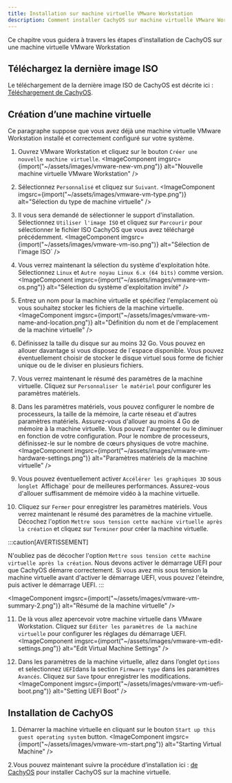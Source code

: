 ```yaml
---
title: Installation sur machine virtuelle VMware Workstation
description: Comment installer CachyOS sur machine virtuelle VMware Workstation
---
```



Ce chapitre  vous guidera à travers les étapes d'installation de CachyOS sur une machine virtuelle VMware Workstation

## Téléchargez la dernière image ISO

Le téléchargement de la dernière image ISO de CachyOS est décrite ici : [Téléchargement de CachyOS](/cachyos_basic/download/).

<Steps>

## Création d’une machine virtuelle

Ce paragraphe suppose que vous avez déjà une machine virtuelle VMware Workstation installé et correctement configuré sur votre système.

1. Ouvrez VMware Workstation et cliquez sur le bouton `Créer une nouvelle machine virtuelle`.
<ImageComponent imgsrc={import("~/assets/images/vmware-new-vm.png")} alt="Nouvelle machine virtuelle VMware Workstation" />

2. Sélectionnez `Personnalisé` et cliquez sur `Suivant`.
<ImageComponent imgsrc={import("~/assets/images/vmware-vm-type.png")} alt="Sélection du type de machine virtuelle" />

3. Il vous sera demandé de sélectionner le support d'installation. Sélectionnez `Utiliser l'image ISO` et cliquez sur `Parcourir` pour sélectionner le fichier ISO CachyOS que vous avez téléchargé précédemment.
<ImageComponent imgsrc={import("~/assets/images/vmware-vm-iso.png")} alt="Sélection de l'image ISO` />

4. Vous verrez maintenant la sélection du système d'exploitation hôte. Sélectionnez `Linux` et `Autre noyau Linux 6.x (64 bits)` comme version.
<ImageComponent imgsrc={import("~/assets/images/vmware-vm-os.png")} alt="Sélection du système d'exploitation invité" />

5. Entrez un nom pour la machine virtuelle et spécifiez l'emplacement où vous souhaitez stocker les fichiers de la machine virtuelle.
<ImageComponent imgsrc={import("~/assets/images/vmware-vm-name-and-location.png")} alt="Définition du nom et de l'emplacement de la machine virtuelle" />

6. Définissez la taille du disque sur au moins 32 Go. Vous pouvez en allouer davantage si vous disposez de l`espace disponible. Vous pouvez éventuellement choisir de stocker le disque virtuel sous forme de fichier unique ou de le diviser en plusieurs fichiers.

7. Vous verrez maintenant le résumé des paramètres de la machine virtuelle. Cliquez sur `Personnaliser le matériel` pour configurer les paramètres matériels.

8. Dans les paramètres matériels, vous pouvez configurer le nombre de processeurs, la taille de la mémoire, la carte réseau et d'autres paramètres matériels. Assurez-vous d'allouer au moins 4 Go de mémoire à la machine virtuelle. Vous pouvez l'augmenter ou le diminuer en fonction de votre configuration. Pour le nombre de processeurs, définissez-le sur le nombre de cœurs physiques de votre machine.
<ImageComponent imgsrc={import("~/assets/images/vmware-vm-hardware-settings.png")} alt="Paramètres matériels de la machine virtuelle" />

9. Vous pouvez éventuellement activer `Accélérer les graphiques 3D` sous l`onglet `Affichage` pour de meilleures performances. Assurez-vous d'allouer suffisamment de mémoire vidéo à la machine virtuelle.

10. Cliquez sur `Fermer` pour enregistrer les paramètres matériels. Vous verrez maintenant le résumé des paramètres de la machine virtuelle. Décochez l'option
`Mettre sous tension cette machine virtuelle après la création` et cliquez sur
`Terminer` pour créer la machine virtuelle.

:::caution[AVERTISSEMENT]

N'oubliez pas de décocher l'option
`Mettre sous tension cette machine virtuelle après la création`. Nous devons activer le démarrage UEFI pour que CachyOS démarre correctement. Si vous avez mis sous tension la machine virtuelle avant d'activer le démarrage UEFI, vous pouvez l'éteindre, puis activer le démarrage UEFI.
:::

<ImageComponent imgsrc={import("~/assets/images/vmware-vm-summary-2.png")} alt="Résumé de la machine virtuelle" />

11. De là vous allez apercevoir votre machine virtuelle dans  VMware Workstation. Cliquez sur `Éditer les paramètres de la machine virtuelle` pour configurer les réglages du démarrage UEFI.
    <ImageComponent imgsrc={import("~/assets/images/vmware-vm-edit-settings.png")} alt="Edit Virtual Machine Settings" />

12. Dans les paramètres de la machine virtuelle, allez dans l’onglet  `Options` et selectionnez `UEFI`dans la section `Firmware type` dans les paramètres `Avancés`. Cliquez sur `Save` tpour enregistrer les modifications.
    <ImageComponent imgsrc={import("~/assets/images/vmware-vm-uefi-boot.png")} alt="Setting UEFI Boot" />

</Steps>

## Installation de CachyOS

<Steps>

1. Démarrer la machine virtuelle en cliquant sur le bouton `Start up this guest operating system` button.
    <ImageComponent imgsrc={import("~/assets/images/vmware-vm-start.png")} alt="Starting Virtual Machine" />

2.Vous pouvez maintenant suivre la procédure d’installation ici : [de CachyOS](/installation/installation_on_root/) pour installer CachyOS sur la machine virtuelle.

</Steps>

